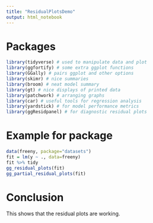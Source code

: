 ---
title: "ResidualPlotsDemo"
output: html_notebook
---

# Packages
```{r}
library(tidyverse) # used to manipulate data and plot
library(ggfortify) # some extra ggplot functions
library(GGally) # pairs ggplot and other options
library(skimr) # nice summaries
library(broom) # neat model summary
library(gt) # nice displays of printed data
library(patchwork) # arranging graphs
library(car) # useful tools for regression analysis
library(yardstick) # for model performance metrics
library(ggResidpanel) # for diagnostic residual plots
```

# Example for package

```{r}
data(freeny, package="datasets")
fit = lm(y ~ ., data=freeny)
fit %>% tidy
gg_residual_plots(fit)
gg_partial_residual_plots(fit)
```

# Conclusion
This shows that the residual plots are working.
